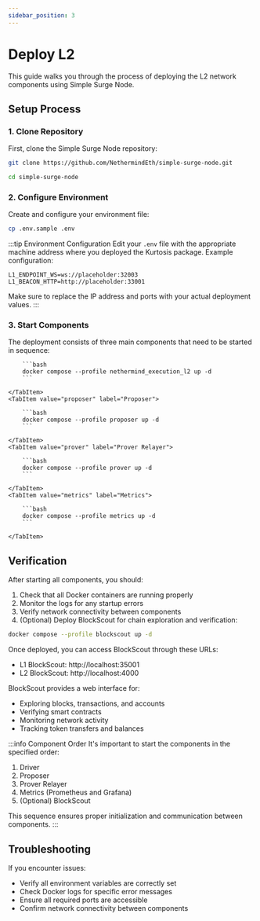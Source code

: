 ```yaml
---
sidebar_position: 3
---
```



# Deploy L2

This guide walks you through the process of deploying the L2 network components using Simple Surge Node.

## Setup Process

### 1. Clone Repository

First, clone the Simple Surge Node repository:

```bash
git clone https://github.com/NethermindEth/simple-surge-node.git

cd simple-surge-node
```

### 2. Configure Environment

Create and configure your environment file:

```bash
cp .env.sample .env
```

:::tip Environment Configuration
Edit your `.env` file with the appropriate machine address where you deployed the Kurtosis package. Example configuration:

```env
L1_ENDPOINT_WS=ws://placeholder:32003
L1_BEACON_HTTP=http://placeholder:33001
```

Make sure to replace the IP address and ports with your actual deployment values.
:::

### 3. Start Components

The deployment consists of three main components that need to be started in sequence:

<Tabs>
    <TabItem value="driver" label="Driver" default>

        ```bash
        docker compose --profile nethermind_execution_l2 up -d
        ```

    </TabItem>
    <TabItem value="proposer" label="Proposer">

        ```bash
        docker compose --profile proposer up -d
        ```

    </TabItem>
    <TabItem value="prover" label="Prover Relayer">

        ```bash
        docker compose --profile prover up -d
        ```

    </TabItem>
    <TabItem value="metrics" label="Metrics">

        ```bash
        docker compose --profile metrics up -d
        ```

    </TabItem>

</Tabs>

## Verification

After starting all components, you should:

1. Check that all Docker containers are running properly
2. Monitor the logs for any startup errors
3. Verify network connectivity between components
4. (Optional) Deploy BlockScout for chain exploration and verification:

```bash
docker compose --profile blockscout up -d
```

Once deployed, you can access BlockScout through these URLs:

- L1 BlockScout: http://localhost:35001
- L2 BlockScout: http://localhost:4000

BlockScout provides a web interface for:

- Exploring blocks, transactions, and accounts
- Verifying smart contracts
- Monitoring network activity
- Tracking token transfers and balances

:::info Component Order
It's important to start the components in the specified order:

1. Driver
2. Proposer
3. Prover Relayer
4. Metrics (Prometheus and Grafana)
5. (Optional) BlockScout

This sequence ensures proper initialization and communication between components.
:::

## Troubleshooting

If you encounter issues:

- Verify all environment variables are correctly set
- Check Docker logs for specific error messages
- Ensure all required ports are accessible
- Confirm network connectivity between components
